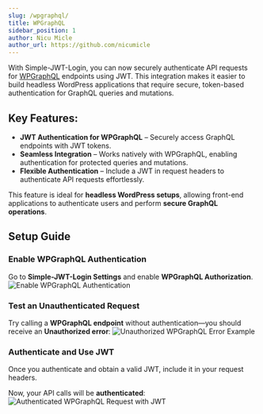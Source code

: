 ```yaml
---
slug: /wpgraphql/
title: WPGraphQL
sidebar_position: 1
author: Nicu Micle
author_url: https://github.com/nicumicle
---
```



With Simple-JWT-Login, you can now securely authenticate API requests for [WPGraphQL](https://wordpress.org/plugins/wp-graphql/) endpoints using JWT.
This integration makes it easier to build headless WordPress applications that require secure, token-based authentication for GraphQL queries and mutations.

## Key Features:
- **JWT Authentication for WPGraphQL** – Securely access GraphQL endpoints with JWT tokens.
- **Seamless Integration** – Works natively with WPGraphQL, enabling authentication for protected queries and mutations.
- **Flexible Authentication** – Include a JWT in request headers to authenticate API requests effortlessly.

This feature is ideal for **headless WordPress setups**, allowing front-end applications to authenticate users and perform **secure GraphQL operations**.

## Setup Guide

### Enable WPGraphQL Authentication

Go to **Simple-JWT-Login Settings** and enable **WPGraphQL Authorization**.
<img src="/assets/img/wpgraphql/wpgraphql-enabled.png" alt="Enable WPGraphQL Authentication" />

### Test an Unauthenticated Request
Try calling a **WPGraphQL endpoint** without authentication—you should receive an **Unauthorized error**:
<img src="/assets/img/wpgraphql/wpgraphql-postman-unauthorized.png" alt="Unauthorized WPGraphQL Error Example" />

### Authenticate and Use JWT
Once you authenticate and obtain a valid JWT, include it in your request headers.

Now, your API calls will be **authenticated**:
<img src="/assets/img/wpgraphql/wpgraphql-postman-jwt.png" alt="Authenticated WPGraphQL Request with JWT"/>